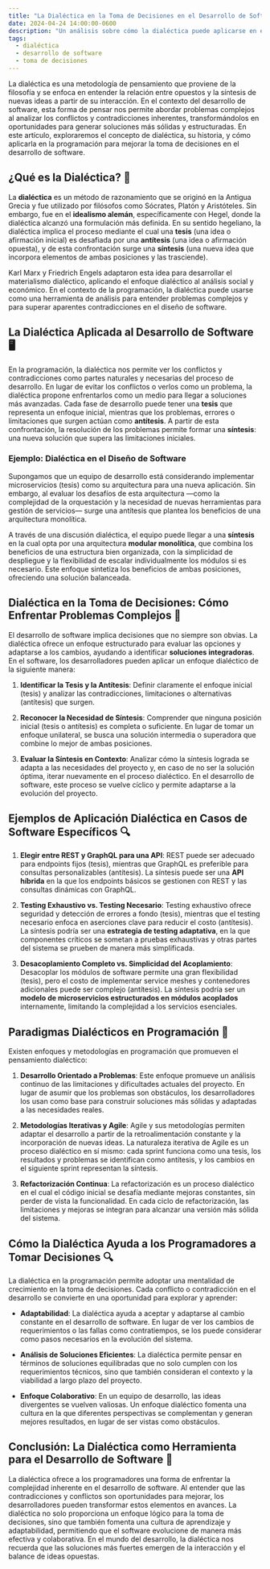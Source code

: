 ```yaml
---
title: "La Dialéctica en la Toma de Decisiones en el Desarrollo de Software"
date: 2024-04-24 14:00:00-0600
description: "Un análisis sobre cómo la dialéctica puede aplicarse en el desarrollo de software para enfrentar problemas complejos y mejorar la toma de decisiones"
tags:
  - dialéctica
  - desarrollo de software
  - toma de decisiones
---
```


La dialéctica es una metodología de pensamiento que proviene de la filosofía y se enfoca en entender la relación entre opuestos y la síntesis de nuevas ideas a partir de su interacción. En el contexto del desarrollo de software, esta forma de pensar nos permite abordar problemas complejos al analizar los conflictos y contradicciones inherentes, transformándolos en oportunidades para generar soluciones más sólidas y estructuradas. En este artículo, exploraremos el concepto de dialéctica, su historia, y cómo aplicarla en la programación para mejorar la toma de decisiones en el desarrollo de software.

## ¿Qué es la Dialéctica? 🧠

La **dialéctica** es un método de razonamiento que se originó en la Antigua Grecia y fue utilizado por filósofos como Sócrates, Platón y Aristóteles. Sin embargo, fue en el **idealismo alemán**, específicamente con Hegel, donde la dialéctica alcanzó una formulación más definida. En su sentido hegeliano, la dialéctica implica el proceso mediante el cual una **tesis** (una idea o afirmación inicial) es desafiada por una **antítesis** (una idea o afirmación opuesta), y de esta confrontación surge una **síntesis** (una nueva idea que incorpora elementos de ambas posiciones y las trasciende).

Karl Marx y Friedrich Engels adaptaron esta idea para desarrollar el materialismo dialéctico, aplicando el enfoque dialéctico al análisis social y económico. En el contexto de la programación, la dialéctica puede usarse como una herramienta de análisis para entender problemas complejos y para superar aparentes contradicciones en el diseño de software.

## La Dialéctica Aplicada al Desarrollo de Software 🖥️

En la programación, la dialéctica nos permite ver los conflictos y contradicciones como partes naturales y necesarias del proceso de desarrollo. En lugar de evitar los conflictos o verlos como un problema, la dialéctica propone enfrentarlos como un medio para llegar a soluciones más avanzadas. Cada fase de desarrollo puede tener una **tesis** que representa un enfoque inicial, mientras que los problemas, errores o limitaciones que surgen actúan como **antítesis**. A partir de esta confrontación, la resolución de los problemas permite formar una **síntesis**: una nueva solución que supera las limitaciones iniciales.

### Ejemplo: Dialéctica en el Diseño de Software

Supongamos que un equipo de desarrollo está considerando implementar microservicios (tesis) como su arquitectura para una nueva aplicación. Sin embargo, al evaluar los desafíos de esta arquitectura —como la complejidad de la orquestación y la necesidad de nuevas herramientas para gestión de servicios— surge una antítesis que plantea los beneficios de una arquitectura monolítica.

A través de una discusión dialéctica, el equipo puede llegar a una **síntesis** en la cual opta por una arquitectura **modular monolítica**, que combina los beneficios de una estructura bien organizada, con la simplicidad de despliegue y la flexibilidad de escalar individualmente los módulos si es necesario. Este enfoque sintetiza los beneficios de ambas posiciones, ofreciendo una solución balanceada.

## Dialéctica en la Toma de Decisiones: Cómo Enfrentar Problemas Complejos 🔄

El desarrollo de software implica decisiones que no siempre son obvias. La dialéctica ofrece un enfoque estructurado para evaluar las opciones y adaptarse a los cambios, ayudando a identificar **soluciones integradoras**. En el software, los desarrolladores pueden aplicar un enfoque dialéctico de la siguiente manera:

1. **Identificar la Tesis y la Antítesis**: Definir claramente el enfoque inicial (tesis) y analizar las contradicciones, limitaciones o alternativas (antítesis) que surgen.

2. **Reconocer la Necesidad de Síntesis**: Comprender que ninguna posición inicial (tesis o antítesis) es completa o suficiente. En lugar de tomar un enfoque unilateral, se busca una solución intermedia o superadora que combine lo mejor de ambas posiciones.

3. **Evaluar la Síntesis en Contexto**: Analizar cómo la síntesis lograda se adapta a las necesidades del proyecto y, en caso de no ser la solución óptima, iterar nuevamente en el proceso dialéctico. En el desarrollo de software, este proceso se vuelve cíclico y permite adaptarse a la evolución del proyecto.

## Ejemplos de Aplicación Dialéctica en Casos de Software Específicos 🔍

1. **Elegir entre REST y GraphQL para una API**: REST puede ser adecuado para endpoints fijos (tesis), mientras que GraphQL es preferible para consultas personalizables (antítesis). La síntesis puede ser una **API híbrida** en la que los endpoints básicos se gestionen con REST y las consultas dinámicas con GraphQL.

2. **Testing Exhaustivo vs. Testing Necesario**: Testing exhaustivo ofrece seguridad y detección de errores a fondo (tesis), mientras que el testing necesario enfoca en aserciones clave para reducir el costo (antítesis). La síntesis podría ser una **estrategia de testing adaptativa**, en la que componentes críticos se sometan a pruebas exhaustivas y otras partes del sistema se prueben de manera más simplificada.

3. **Desacoplamiento Completo vs. Simplicidad del Acoplamiento**: Desacoplar los módulos de software permite una gran flexibilidad (tesis), pero el costo de implementar service meshes y contenedores adicionales puede ser complejo (antítesis). La síntesis podría ser un **modelo de microservicios estructurados en módulos acoplados** internamente, limitando la complejidad a los servicios esenciales.

## Paradigmas Dialécticos en Programación 📐

Existen enfoques y metodologías en programación que promueven el pensamiento dialéctico:

1. **Desarrollo Orientado a Problemas**: Este enfoque promueve un análisis continuo de las limitaciones y dificultades actuales del proyecto. En lugar de asumir que los problemas son obstáculos, los desarrolladores los usan como base para construir soluciones más sólidas y adaptadas a las necesidades reales.

2. **Metodologías Iterativas y Agile**: Agile y sus metodologías permiten adaptar el desarrollo a partir de la retroalimentación constante y la incorporación de nuevas ideas. La naturaleza iterativa de Agile es un proceso dialéctico en sí mismo: cada sprint funciona como una tesis, los resultados y problemas se identifican como antítesis, y los cambios en el siguiente sprint representan la síntesis.

3. **Refactorización Continua**: La refactorización es un proceso dialéctico en el cual el código inicial se desafía mediante mejoras constantes, sin perder de vista la funcionalidad. En cada ciclo de refactorización, las limitaciones y mejoras se integran para alcanzar una versión más sólida del sistema.

## Cómo la Dialéctica Ayuda a los Programadores a Tomar Decisiones 🔍

La dialéctica en la programación permite adoptar una mentalidad de crecimiento en la toma de decisiones. Cada conflicto o contradicción en el desarrollo se convierte en una oportunidad para explorar y aprender:

- **Adaptabilidad**: La dialéctica ayuda a aceptar y adaptarse al cambio constante en el desarrollo de software. En lugar de ver los cambios de requerimientos o las fallas como contratiempos, se los puede considerar como pasos necesarios en la evolución del sistema.

- **Análisis de Soluciones Eficientes**: La dialéctica permite pensar en términos de soluciones equilibradas que no solo cumplen con los requerimientos técnicos, sino que también consideran el contexto y la viabilidad a largo plazo del proyecto.

- **Enfoque Colaborativo**: En un equipo de desarrollo, las ideas divergentes se vuelven valiosas. Un enfoque dialéctico fomenta una cultura en la que diferentes perspectivas se complementan y generan mejores resultados, en lugar de ser vistas como obstáculos.

## Conclusión: La Dialéctica como Herramienta para el Desarrollo de Software 🔄

La dialéctica ofrece a los programadores una forma de enfrentar la complejidad inherente en el desarrollo de software. Al entender que las contradicciones y conflictos son oportunidades para mejorar, los desarrolladores pueden transformar estos elementos en avances. La dialéctica no solo proporciona un enfoque lógico para la toma de decisiones, sino que también fomenta una cultura de aprendizaje y adaptabilidad, permitiendo que el software evolucione de manera más efectiva y colaborativa. En el mundo del desarrollo, la dialéctica nos recuerda que las soluciones más fuertes emergen de la interacción y el balance de ideas opuestas.
